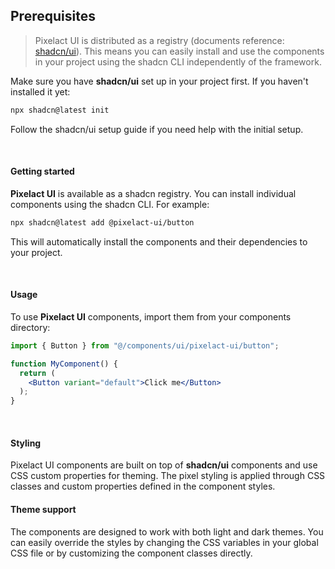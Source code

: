 

## Prerequisites
> Pixelact UI is distributed as a registry (documents reference: [shadcn/ui](https://ui.shadcn.com/docs/registry)). This means you can easily install and use the components in your project using the shadcn CLI independently of the framework.

Make sure you have **shadcn/ui** set up in your project first. If you haven't installed it yet:

```bash
npx shadcn@latest init
```

Follow the shadcn/ui setup guide if you need help with the initial setup.

<br />

#### Getting started
**Pixelact UI** is available as a shadcn registry. You can install individual components using the shadcn CLI. For example:

```bash 
npx shadcn@latest add @pixelact-ui/button
```

This will automatically install the components and their dependencies to your project.

<br />

#### Usage
To use **Pixelact UI** components, import them from your components directory:

```jsx
import { Button } from "@/components/ui/pixelact-ui/button";

function MyComponent() {
  return (
    <Button variant="default">Click me</Button>
  );
}
```

<br />

#### Styling
Pixelact UI components are built on top of **shadcn/ui** components and use CSS custom properties for theming. The pixel styling is applied through CSS classes and custom properties defined in the component styles.

#### Theme support
The components are designed to work with both light and dark themes. You can easily override the styles by changing the CSS variables in your global CSS file or by customizing the component classes directly.
